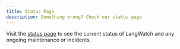 ```yaml
---
title: Status Page
description: Something wrong? Check our status page
---
```


Visit the [status page](https://status.langwatch.ai) to see the current status of LangWatch and any ongoing maintenance or incidents.